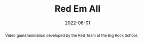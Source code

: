---
title: Red Em All
tags:
    - music
    - sound_design
abstract: Video game/animation developed by the Red Team at the Big Rock School.
role: Composer / Sound Designer
date: 2022-06-01
client: Big Rock School
---